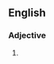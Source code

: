 ==English==

===Adjective===
{{en-adj|-}}
# {{lb|en|dated}} {{alternative spelling of|mercantile|lang=en}}